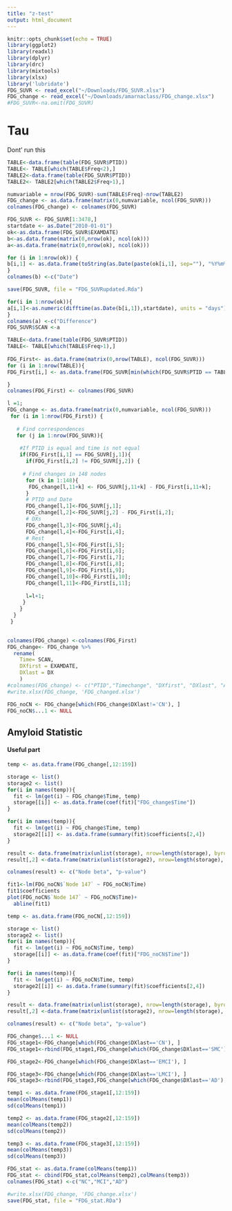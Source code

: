 ```yaml
---
title: "z-test"
output: html_document
---
```


```r
knitr::opts_chunk$set(echo = TRUE)
library(ggplot2)
library(readxl)
library(dplyr)
library(drc)
library(mixtools)
library(xlsx)
library('lubridate')
FDG_SUVR <- read_excel("~/Downloads/FDG_SUVR.xlsx")
FDG_change <- read_excel("~/Downloads/amarnaclass/FDG_change.xlsx")
#FDG_SUVR<-na.omit(FDG_SUVR)

```

# Tau
Dont' run this

```r
TABLE<-data.frame(table(FDG_SUVR$PTID))
TABLE<- TABLE[which(TABLE$Freq<2),]
TABLE2<-data.frame(table(FDG_SUVR$PTID))
TABLE2<- TABLE2[which(TABLE2$Freq>1),]

numvariable = nrow(FDG_SUVR)-sum(TABLE$Freq)-nrow(TABLE2)
FDG_change <- as.data.frame(matrix(0,numvariable, ncol(FDG_SUVR)))
colnames(FDG_change) <- colnames(FDG_SUVR)

```

```r

FDG_SUVR <- FDG_SUVR[1:3478,]
startdate <- as.Date("2010-01-01")
ok<-as.data.frame(FDG_SUVR$EXAMDATE)
b<-as.data.frame(matrix(0,nrow(ok), ncol(ok)))
a<-as.data.frame(matrix(0,nrow(ok), ncol(ok)))

for (i in 1:nrow(ok)) {
b[i,1] <- as.data.frame(toString(as.Date(paste(ok[i,1], sep=""), "%Y%m%d")))
}
colnames(b) <-c("Date")
```

```r
save(FDG_SUVR, file = "FDG_SUVRupdated.Rda")
```

```r

for(i in 1:nrow(ok)){
a[i,1]<-as.numeric(difftime(as.Date(b[i,1]),startdate), units = "days")
}
colnames(a) <-c("Difference")
FDG_SUVR$SCAN <-a
```
```r
TABLE<-data.frame(table(FDG_SUVR$PTID))
TABLE<- TABLE[which(TABLE$Freq>1),]
 
FDG_First<- as.data.frame(matrix(0,nrow(TABLE), ncol(FDG_SUVR)))
for (i in 1:nrow(TABLE)){
FDG_First[i,] <- as.data.frame(FDG_SUVR[min(which(FDG_SUVR$PTID == TABLE$Var1[i])), ])

}
colnames(FDG_First) <- colnames(FDG_SUVR)

```

```r
l =1;
FDG_change <- as.data.frame(matrix(0,numvariable, ncol(FDG_SUVR)))
 for (i in 1:nrow(FDG_First)) {
   
   # Find correspondences
   for (j in 1:nrow(FDG_SUVR)){
   
    #If PTID is equal and time is not equal
    if(FDG_First[i,1] == FDG_SUVR[j,1]){
      if(FDG_First[i,2] != FDG_SUVR[j,2]) {
    
     # Find changes in 148 nodes
      for (k in 1:148){
       FDG_change[l,11+k] <- FDG_SUVR[j,11+k] - FDG_First[i,11+k];
      }
      # PTID and Date
      FDG_change[l,1]<-FDG_SUVR[j,1];
      FDG_change[l,2]<-FDG_SUVR[j,2] - FDG_First[i,2];
      # DXs
      FDG_change[l,3]<-FDG_SUVR[j,4];
      FDG_change[l,4]<-FDG_First[i,4];
      # Rest
      FDG_change[l,5]<-FDG_First[i,5];
      FDG_change[l,6]<-FDG_First[i,6];
      FDG_change[l,7]<-FDG_First[i,7];
      FDG_change[l,8]<-FDG_First[i,8];
      FDG_change[l,9]<-FDG_First[i,9];
      FDG_change[l,10]<-FDG_First[i,10];
      FDG_change[l,11]<-FDG_First[i,11];
      
      l=l+1;
     }
    }
  }
 }
                          
```

```r
colnames(FDG_change) <-colnames(FDG_First)
FDG_change<- FDG_change %>% 
  rename(
    Time= SCAN,
    DXfirst = EXAMDATE,
    DXlast = DX
    )
#colnames(FDG_change) <- c("PTID","Timechange", "DXfirst", "DXlast", "Age", "Gender", "Education","Ethic", "Ethiccate","Marry","APOE4")
#write.xlsx(FDG_change, 'FDG_changed.xlsx')
```
```r
FDG_noCN <- FDG_change[which(FDG_change$DXlast!='CN'), ]
FDG_noCN$...1 <- NULL
```



## Amyloid Statistic

#### Useful part
```r
temp <- as.data.frame(FDG_change[,12:159])

storage <- list()
storage2 <- list()
for(i in names(temp)){
  fit <- lm(get(i) ~ FDG_change$Time, temp)
  storage[[i]] <- as.data.frame(coef(fit)["FDG_change$Time"])
}

for(i in names(temp)){
  fit <- lm(get(i) ~ FDG_change$Time, temp)
  storage2[[i]] <- as.data.frame(summary(fit)$coefficients[2,4])
}

result <- data.frame(matrix(unlist(storage), nrow=length(storage), byrow=TRUE))
result[,2] <-data.frame(matrix(unlist(storage2), nrow=length(storage), byrow=TRUE))

colnames(result) <- c("Node beta", "p-value")
```



```r

fit1<-lm(FDG_noCN$`Node 147` ~ FDG_noCN$Time)
fit1$coefficients
plot(FDG_noCN$`Node 147` ~ FDG_noCN$Time)+
  abline(fit1)
```
```r
temp <- as.data.frame(FDG_noCN[,12:159])

storage <- list()
storage2 <- list()
for(i in names(temp)){
  fit <- lm(get(i) ~ FDG_noCN$Time, temp)
  storage[[i]] <- as.data.frame(coef(fit)["FDG_noCN$Time"])
}

for(i in names(temp)){
  fit <- lm(get(i) ~ FDG_noCN$Time, temp)
  storage2[[i]] <- as.data.frame(summary(fit)$coefficients[2,4])
}

result <- data.frame(matrix(unlist(storage), nrow=length(storage), byrow=TRUE))
result[,2] <-data.frame(matrix(unlist(storage2), nrow=length(storage), byrow=TRUE))

colnames(result) <- c("Node beta", "p-value")
```
```r
FDG_change$...1 <- NULL
FDG_stage1<-FDG_change[which(FDG_change$DXlast=='CN'), ]
FDG_stage1<-rbind(FDG_stage1,FDG_change[which(FDG_change$DXlast=='SMC'), ])

FDG_stage2<-FDG_change[which(FDG_change$DXlast=='EMCI'), ]

FDG_stage3<-FDG_change[which(FDG_change$DXlast=='LMCI'), ]
FDG_stage3<-rbind(FDG_stage3,FDG_change[which(FDG_change$DXlast=='AD'), ])

```

```r
temp1 <- as.data.frame(FDG_stage1[,12:159])
mean(colMeans(temp1))
sd(colMeans(temp1))

temp2 <- as.data.frame(FDG_stage2[,12:159])
mean(colMeans(temp2))
sd(colMeans(temp2))

temp3 <- as.data.frame(FDG_stage3[,12:159])
mean(colMeans(temp3))
sd(colMeans(temp3))
```
```r

FDG_stat <- as.data.frame(colMeans(temp1))
FDG_stat <- cbind(FDG_stat,colMeans(temp2),colMeans(temp3))
colnames(FDG_stat) <-c("NC","MCI","AD")

```

```r
#write.xlsx(FDG_change, 'FDG_change.xlsx')
save(FDG_stat, file = "FDG_stat.RDa")
```